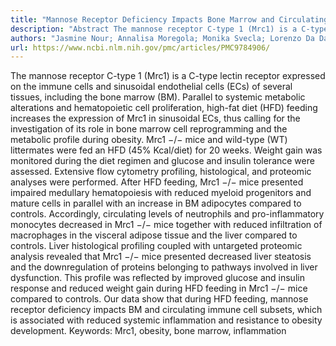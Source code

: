 ```yaml
---
title: "Mannose Receptor Deficiency Impacts Bone Marrow and Circulating Immune Cells during High Fat Diet Induced Obesity"
description: "Abstract The mannose receptor C-type 1 (Mrc1) is a C-type lectin receptor expressed on the immune cells and sinusoidal endothelial cells (ECs) of several tissues, including the bone marrow (BM). Paral..."
authors: "Jasmine Nour; Annalisa Moregola; Monika Svecla; Lorenzo Da Dalt; Rossella Bellini; Olivier Neyrolles; Gian Paolo Fadini; Yoann Rombouts; Mattia Albiero; Fabrizia Bonacina; Giuseppe Danilo Norata; Julien H Park; Thorsten Marquardt"
url: https://www.ncbi.nlm.nih.gov/pmc/articles/PMC9784906/
---
```


The mannose receptor C-type 1 (Mrc1) is a C-type lectin receptor expressed on the immune cells and sinusoidal endothelial cells (ECs) of several tissues, including the bone marrow (BM). Parallel to systemic metabolic alterations and hematopoietic cell proliferation, high-fat diet (HFD) feeding increases the expression of Mrc1 in sinusoidal ECs, thus calling for the investigation of its role in bone marrow cell reprogramming and the metabolic profile during obesity. Mrc1 −/− mice and wild-type (WT) littermates were fed an HFD (45% Kcal/diet) for 20 weeks. Weight gain was monitored during the diet regimen and glucose and insulin tolerance were assessed. Extensive flow cytometry profiling, histological, and proteomic analyses were performed. After HFD feeding, Mrc1 −/− mice presented impaired medullary hematopoiesis with reduced myeloid progenitors and mature cells in parallel with an increase in BM adipocytes compared to controls. Accordingly, circulating levels of neutrophils and pro-inflammatory monocytes decreased in Mrc1 −/− mice together with reduced infiltration of macrophages in the visceral adipose tissue and the liver compared to controls. Liver histological profiling coupled with untargeted proteomic analysis revealed that Mrc1 −/− mice presented decreased liver steatosis and the downregulation of proteins belonging to pathways involved in liver dysfunction. This profile was reflected by improved glucose and insulin response and reduced weight gain during HFD feeding in Mrc1 −/− mice compared to controls. Our data show that during HFD feeding, mannose receptor deficiency impacts BM and circulating immune cell subsets, which is associated with reduced systemic inflammation and resistance to obesity development. Keywords: Mrc1, obesity, bone marrow, inflammation
